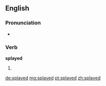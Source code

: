 ==English==

===Pronunciation===
* {{rhymes|eɪd}}

===Verb===
'''splayed'''

# {{past of|splay}}

[[de:splayed]]
[[mg:splayed]]
[[pt:splayed]]
[[zh:splayed]]